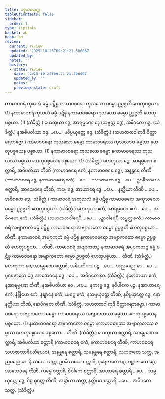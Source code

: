 ```yaml
---
title: ပစ္စယစတုက္က
tableOfContents: false
sidebar:
  order: 1
type: tipitaka
basket: ab
book: p3
review:
  current: review
  updated: '2025-10-23T09:21:21.506067'
  updated_by: ''
  notes: ''
  history:
  - state: review
    date: '2025-10-23T09:21:21.506067'
    updated_by: ''
    notes: ''
    previous_state: draft
---
```



<ReviewStatus review={frontmatter.review} showDetails={true} />

<HypothesisAnnotation frontmatter={frontmatter} />

<DynamicBreadcrumb />

<Division number="62" book="p3" e="ch" v="39" p="441">

<Paragraph number="2509" book="p3">
ကာမာဝစရံ ကုသလံ ဓမ္မံ ပဋိစ္စ ကာမာဝစရော ကုသလော ဓမ္မော ဥပ္ပဇ္ဇတိ ဟေတုပစ္စယာ. (1)
</Paragraph>

<Paragraph number="2510" book="p3">
နကာမာဝစရံ ကုသလံ ဓမ္မံ ပဋိစ္စ နကာမာဝစရော ကုသလော ဓမ္မော ဥပ္ပဇ္ဇတိ ဟေတုပစ္စယာ. (1) (သံခိတ္တံ.)
</Paragraph>

</Division>
<Division number="63" book="p3" e="ch" v="39" p="442">

<Paragraph number="2511" book="p3">
ဟေတုယာ ဒွေ, အာရမ္မဏေ ဒွေ (သဗ္ဗတ္ထ ဒွေ), အဝိဂတေ ဒွေ. (သံခိတ္တံ.)
</Paragraph>

<Paragraph number="2512" book="p3">
နအဓိပတိယာ ဒွေ …ပေ…  နဝိပ္ပယုတ္တေ ဒွေ. (သံခိတ္တံ.)
</Paragraph>

<Paragraph number="2513" book="p3">
(သဟဇာတဝါရာဒိ ဝိတ္ထာရေတဗ္ဗော.)
</Paragraph>

</Division>
<Division number="64" book="p3" e="ch" v="39" p="442">

<Paragraph number="2514" book="p3">
ကာမာဝစရော ကုသလော ဓမ္မော ကာမာဝစရဿ ကုသလဿ ဓမ္မဿ ဟေတုပစ္စယေန ပစ္စယော. (1)
</Paragraph>

<Paragraph number="2515" book="p3">
နကာမာဝစရော ကုသလော ဓမ္မော နကာမာဝစရဿ ကုသလဿ ဓမ္မဿ ဟေတုပစ္စယေန ပစ္စယော. (1) (သံခိတ္တံ.)
</Paragraph>

</Division>
<Division number="65" book="p3" e="ch" v="39" p="442">

<Paragraph number="2516" book="p3">
ဟေတုယာ ဒွေ, အာရမ္မဏေ စတ္တာရိ, အဓိပတိယာ တီဏိ (ကာမာဝစရေ ဧကံ, နကာမာဝစရေ ဒွေ), အနန္တရေ တီဏိ (ကာမာဝစရေ ဒွေ, နကာမာဝစရေ ဧကံ) …ပေ…  သဟဇာတေ ဒွေ …ပေ…  ဥပနိဿယေ စတ္တာရိ, အာသေဝနေ တီဏိ, ကမ္မေ ဒွေ, အာဟာရေ ဒွေ …ပေ…  နတ္ထိယာ တီဏိ …ပေ…  အဝိဂတေ ဒွေ. (သံခိတ္တံ.)
</Paragraph>

</Division>
<Division number="66" book="p3" e="ch" v="39" p="442">

<Paragraph number="2517" book="p3">
ကာမာဝစရံ အကုသလံ ဓမ္မံ ပဋိစ္စ ကာမာဝစရော အကုသလော ဓမ္မော ဥပ္ပဇ္ဇတိ ဟေတုပစ္စယာ. (သံခိတ္တံ.)
</Paragraph>

<Paragraph number="2518" book="p3">
ဟေတုယာ ဧကံ, အာရမ္မဏေ ဧကံ …ပေ…  အဝိဂတေ ဧကံ. (သံခိတ္တံ.)
</Paragraph>

<Paragraph number="2519" book="p3">
(သဟဇာတဝါရေပိ …ပေ…  ပဉှာဝါရေပိ သဗ္ဗတ္ထ ဧကံ.)
</Paragraph>

</Division>
<Division number="67" book="p3" e="ch" v="39" p="442">

<Paragraph number="2520" book="p3">
ကာမာဝစရံ အဗျာကတံ ဓမ္မံ ပဋိစ္စ ကာမာဝစရော အဗျာကတော ဓမ္မော ဥပ္ပဇ္ဇတိ ဟေတုပစ္စယာ…  တီဏိ.
</Paragraph>

<Paragraph number="2521" book="p3">
နကာမာဝစရံ အဗျာကတံ ဓမ္မံ ပဋိစ္စ နကာမာဝစရော အဗျာကတော ဓမ္မော ဥပ္ပဇ္ဇတိ ဟေတုပစ္စယာ…  တီဏိ.
</Paragraph>

<Paragraph number="2522" book="p3">
ကာမာဝစရံ အဗျာကတဉ္စ နကာမာဝစရံ အဗျာကတဉ္စ ဓမ္မံ ပဋိစ္စ ကာမာဝစရော အဗျာကတော ဓမ္မော ဥပ္ပဇ္ဇတိ ဟေတုပစ္စယာ…  တီဏိ. (သံခိတ္တံ.)
</Paragraph>

</Division>
<Division number="68" book="p3" e="ch" v="39" p="442">

<Paragraph number="2523" book="p3">
ဟေတုယာ နဝ, အာရမ္မဏေ စတ္တာရိ, အဓိပတိယာ ပဉ္စ …ပေ…  အညမညေ ဆ …ပေ…  ပုရေဇာတေ ဒွေ, အာသေဝနေ ဒွေ …ပေ…  အဝိဂတေ နဝ. (သံခိတ္တံ.)
</Paragraph>

<Paragraph number="2524" book="p3">
နဟေတုယာ ဧကံ, နအာရမ္မဏေ တီဏိ, နအဓိပတိယာ နဝ …ပေ…  နကမ္မေ ဒွေ, နဝိပါကေ ပဉ္စ, နအာဟာရေ ဧကံ, နဲန္ဒြိယေ ဧကံ, နဈာနေ ဧကံ, နမဂ္ဂေ ဧကံ, နသမ္ပယုတ္တေ တီဏိ, နဝိပ္ပယုတ္တေ ဒွေ, နောနတ္ထိယာ တီဏိ, နောဝိဂတေ တီဏိ. (သံခိတ္တံ. သဟဇာတဝါရာဒိ ဝိတ္ထာရေတဗ္ဗော.)
</Paragraph>

</Division>
<Division number="69" book="p3" e="ch" v="39" p="443">

<Paragraph number="2525" book="p3">
ကာမာဝစရော အဗျာကတော ဓမ္မော ကာမာဝစရဿ အဗျာကတဿ ဓမ္မဿ ဟေတုပစ္စယေန ပစ္စယော. (1)
</Paragraph>

<Paragraph number="2526" book="p3">
နကာမာဝစရော အဗျာကတော ဓမ္မော နကာမာဝစရဿ အဗျာကတဿ ဓမ္မဿ ဟေတုပစ္စယေန ပစ္စယော…  တီဏိ. (သံခိတ္တံ.)
</Paragraph>

</Division>
<Division number="70" book="p3" e="ch" v="39" p="443">

<Paragraph number="2527" book="p3">
ဟေတုယာ စတ္တာရိ, အာရမ္မဏေ စတ္တာရိ, အဓိပတိယာ စတ္တာရိ (ကာမာဝစရေ ဧကံ, နကာမာဝစရေ တီဏိ, ကာမာဝစရေ သဟဇာတာဓိပတိယေဝ), အနန္တရေ စတ္တာရိ, သမနန္တရေ စတ္တာရိ, သဟဇာတေ သတ္တ, အညမညေ ဆ, နိဿယေ သတ္တ, ဥပနိဿယေ စတ္တာရိ, ပုရေဇာတေ ဒွေ, ပစ္ဆာဇာတေ ဒွေ, အာသေဝနေ တီဏိ, ကမ္မေ စတ္တာရိ, ဝိပါကေ စတ္တာရိ, အာဟာရေ စတ္တာရိ …ပေ…  သမ္ပယုတ္တေ ဒွေ, ဝိပ္ပယုတ္တေ တီဏိ, အတ္ထိယာ သတ္တ, နတ္ထိယာ စတ္တာရိ …ပေ…  အဝိဂတေ သတ္တ. (သံခိတ္တံ.)
</Paragraph>
</Division>